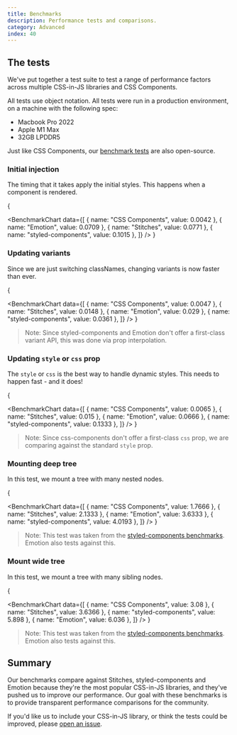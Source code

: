 ```yaml
---
title: Benchmarks
description: Performance tests and comparisons.
category: Advanced
index: 40
---
```


## The tests

We've put together a test suite to test a range of performance factors across multiple CSS-in-JS libraries and CSS Components.

All tests use object notation. All tests were run in a production environment, on a machine with the following spec:

- Macbook Pro 2022
- Apple M1 Max
- 32GB LPDDR5

Just like CSS Components, our [benchmark tests](https://github.com/phntms/css-components-bench) are also open-source.

### Initial injection

The timing that it takes apply the initial styles. This happens when a component is rendered.

{

<BenchmarkChart
  data={[
    { name: "CSS Components", value: 0.0042 },
    { name: "Emotion", value: 0.0709 },
    { name: "Stitches", value: 0.0771 },
    { name: "styled-components", value: 0.1015 },
  ]}
/>
}

### Updating variants

Since we are just switching classNames, changing variants is now faster than ever.

{

<BenchmarkChart
  data={[
    { name: "CSS Components", value: 0.0047 },
    { name: "Stitches", value: 0.0148 },
    { name: "Emotion", value: 0.029 },
    { name: "styled-components", value: 0.0361 },
  ]}
/>
}

> Note: Since styled-components and Emotion don't offer a first-class variant API, this was done via prop interpolation.

### Updating `style` or `css` prop

The `style` or `css` is the best way to handle dynamic styles. This needs to happen fast - and it does!

{

<BenchmarkChart
  data={[
    { name: "CSS Components", value: 0.0065 },
    { name: "Stitches", value: 0.015 },
    { name: "Emotion", value: 0.0666 },
    { name: "styled-components", value: 0.1333 },
  ]}
/>
}

> Note: Since css-components don't offer a first-class `css` prop, we are comparing against the standard `style` prop.

### Mounting deep tree

In this test, we mount a tree with many nested nodes.

{

<BenchmarkChart
  data={[
    { name: "CSS Components", value: 1.7666 },
    { name: "Stitches", value: 2.1333 },
    { name: "Emotion", value: 3.6333 },
    { name: "styled-components", value: 4.0193 },
  ]}
/>
}

> Note: This test was taken from the [styled-components benchmarks](https://github.com/styled-components/styled-components/tree/main/packages/benchmarks). Emotion also tests against this.

### Mount wide tree

In this test, we mount a tree with many sibling nodes.

{

<BenchmarkChart
  data={[
    { name: "CSS Components", value: 3.08 },
    { name: "Stitches", value: 3.6366 },
    { name: "styled-components", value: 5.898 },
    { name: "Emotion", value: 6.036 },
  ]}
/>
}

> Note: This test was taken from the [styled-components benchmarks](https://github.com/styled-components/styled-components/tree/main/packages/benchmarks). Emotion also tests against this.

## Summary

Our benchmarks compare against Stitches, styled-components and Emotion because they're the most popular CSS-in-JS libraries, and they've pushed us to improve our performance. Our goal with these benchmarks is to provide transparent performance comparisons for the community.

If you'd like us to include your CSS-in-JS library, or think the tests could be improved, please [open an issue](https://github.com/phntms/css-components-bench).
